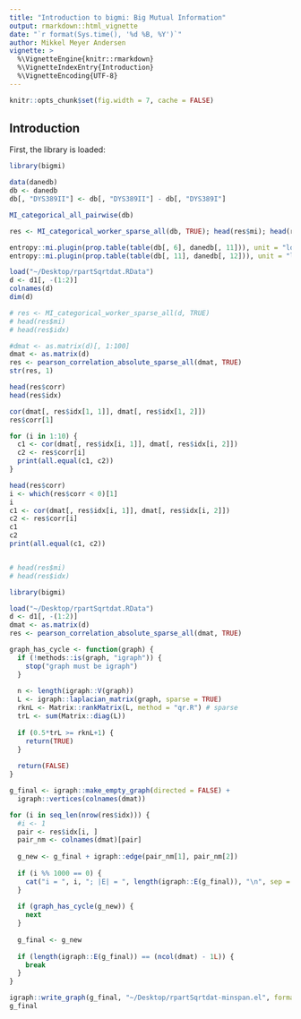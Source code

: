 ```yaml
---
title: "Introduction to bigmi: Big Mutual Information"
output: rmarkdown::html_vignette
date: "`r format(Sys.time(), '%d %B, %Y')`"
author: Mikkel Meyer Andersen
vignette: >
  %\VignetteEngine{knitr::rmarkdown}
  %\VignetteIndexEntry{Introduction}
  %\VignetteEncoding{UTF-8}
---
```


```r
knitr::opts_chunk$set(fig.width = 7, cache = FALSE)
```

## Introduction

First, the library is loaded:
```r
library(bigmi)
```


```r
data(danedb)
db <- danedb
db[, "DYS389II"] <- db[, "DYS389II"] - db[, "DYS389I"]
```


```r
MI_categorical_all_pairwise(db)
```

```r
res <- MI_categorical_worker_sparse_all(db, TRUE); head(res$mi); head(res$idx)

entropy::mi.plugin(prop.table(table(db[, 6], danedb[, 11])), unit = "log")
entropy::mi.plugin(prop.table(table(db[, 11], danedb[, 12])), unit = "log")
```


```r
load("~/Desktop/rpartSqrtdat.RData")
d <- d1[, -(1:2)]
colnames(d)
dim(d)

# res <- MI_categorical_worker_sparse_all(d, TRUE)
# head(res$mi)
# head(res$idx)

#dmat <- as.matrix(d)[, 1:100]
dmat <- as.matrix(d)
res <- pearson_correlation_absolute_sparse_all(dmat, TRUE)
str(res, 1)

head(res$corr)
head(res$idx)

cor(dmat[, res$idx[1, 1]], dmat[, res$idx[1, 2]])
res$corr[1]

for (i in 1:10) {
  c1 <- cor(dmat[, res$idx[i, 1]], dmat[, res$idx[i, 2]])
  c2 <- res$corr[i]
  print(all.equal(c1, c2))
}

head(res$corr)
i <- which(res$corr < 0)[1]
i
c1 <- cor(dmat[, res$idx[i, 1]], dmat[, res$idx[i, 2]])
c2 <- res$corr[i]
c1
c2
print(all.equal(c1, c2))


# head(res$mi)
# head(res$idx)
```

```r
library(bigmi)

load("~/Desktop/rpartSqrtdat.RData")
d <- d1[, -(1:2)]
dmat <- as.matrix(d)
res <- pearson_correlation_absolute_sparse_all(dmat, TRUE)

graph_has_cycle <- function(graph) {
  if (!methods::is(graph, "igraph")) {
    stop("graph must be igraph")
  }
  
  n <- length(igraph::V(graph))
  L <- igraph::laplacian_matrix(graph, sparse = TRUE)
  rknL <- Matrix::rankMatrix(L, method = "qr.R") # sparse
  trL <- sum(Matrix::diag(L))
  
  if (0.5*trL >= rknL+1) {
    return(TRUE)
  }
  
  return(FALSE)
}

g_final <- igraph::make_empty_graph(directed = FALSE) + 
  igraph::vertices(colnames(dmat))

for (i in seq_len(nrow(res$idx))) {
  #i <- 1
  pair <- res$idx[i, ]
  pair_nm <- colnames(dmat)[pair]
  
  g_new <- g_final + igraph::edge(pair_nm[1], pair_nm[2])
  
  if (i %% 1000 == 0) {
    cat("i = ", i, "; |E| = ", length(igraph::E(g_final)), "\n", sep = "")
  }
  
  if (graph_has_cycle(g_new)) {
    next
  }
  
  g_final <- g_new
  
  if (length(igraph::E(g_final)) == (ncol(dmat) - 1L)) {
    break
  } 
}

igraph::write_graph(g_final, "~/Desktop/rpartSqrtdat-minspan.el", format = "edgelist")
g_final
```



